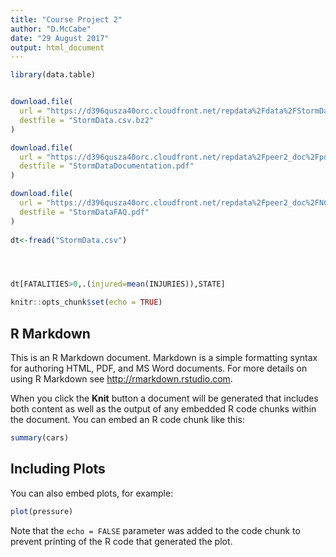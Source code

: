 ```yaml
---
title: "Course Project 2"
author: "D.McCabe"
date: "29 August 2017"
output: html_document
---
```


```r
library(data.table)


download.file(
  url = "https://d396qusza40orc.cloudfront.net/repdata%2Fdata%2FStormData.csv.bz2",
  destfile = "StormData.csv.bz2"
)

download.file(
  url = "https://d396qusza40orc.cloudfront.net/repdata%2Fpeer2_doc%2Fpd01016005curr.pdf",
  destfile = "StormDataDocumentation.pdf"
)

download.file(
  url = "https://d396qusza40orc.cloudfront.net/repdata%2Fpeer2_doc%2FNCDC%20Storm%20Events-FAQ%20Page.pdf",
  destfile = "StormDataFAQ.pdf"
)  
  
dt<-fread("StormData.csv")




dt[FATALITIES>0,.(injured=mean(INJURIES)),STATE]
```













```r
knitr::opts_chunk$set(echo = TRUE)
```

## R Markdown

This is an R Markdown document. Markdown is a simple formatting syntax for authoring HTML, PDF, and MS Word documents. For more details on using R Markdown see <http://rmarkdown.rstudio.com>.

When you click the **Knit** button a document will be generated that includes both content as well as the output of any embedded R code chunks within the document. You can embed an R code chunk like this:

```r
summary(cars)
```

## Including Plots

You can also embed plots, for example:

```r
plot(pressure)
```

Note that the `echo = FALSE` parameter was added to the code chunk to prevent printing of the R code that generated the plot.
